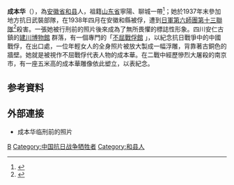 '''成本华'''（{{bd|1914年||1938年|}}），為[[安徽省|安徽省]][[和县|和县]]人，祖籍[[山东省|山东省]]寧陽、聊城一帶<ref>{{cite news |title=【傳奇人物】不屈的戰俘 - 抗日女兵成本華 |url=https://www.ntdtv.com/b5/2013/04/28/a875031.html |work=www.ntdtv.com |date=2013-04-28 |language=zh-TW}}</ref>；她於1937年末參加地方抗日武裝部隊，在1938年四月在安徽和縣被俘，遭到[[日軍|日軍]][[第六師團|第六師團]][[步兵第13連隊|第十三聯隊]]<ref>{{cite book |title=歩兵第十三聯隊史 - 国立国会図書館デジタルコレクション |publisher=帝國聯隊史刊行會 |edition=1923年(大正十二年)2月15日一版發行 |url=https://dl.ndl.go.jp/info:ndljp/pid/941990/1}}</ref>殺害。一張她被行刑前的照片後來成為了無所畏懼的標誌性形象。四川安仁古鎮的[https://www.jc-museum.cn/ 建川博物館] {{Wayback|url=https://www.jc-museum.cn/ |date=20210119055031 }}群落，有一個專門的「[https://www.jc-museum.cn/display/list-7/list-21/ 不屈戰俘館] {{Wayback|url=https://www.jc-museum.cn/display/list-7/list-21/ |date=20201024233821 }}」，以紀念抗日戰爭中的中國戰俘，在出口處，一位年輕女人的全身照片被放大製成一幅浮雕，背靠著古銅色的牆壁。她就是被視作不屈戰俘代表人物的成本華。在二戰中經歷慘烈大屠殺的南京市，有一座五米高的成本華雕像依此塑立，以表紀念。

== 参考資料 ==
{{reflist}}

==外部連接==
* 成本华临刑前的照片{{Cite magazine| url=http://www.1937nanjing.org/a/kanzhanlishi/kangzhantupian/2015/0309/2498.html| title=中支方面戰局─和縣攻略| magazine=《支那事变画报》| issue=第28期| date=[[昭和|昭和]]十三年（1938年）五月二十一日| publisher=[[朝日新闻社|朝日新闻社]]| access-date=2017-07-17| archive-date=2020-01-13| archive-url=https://web.archive.org/web/20200113073736/http://www.1937nanjing.org/a/kanzhanlishi/kangzhantupian/2015/0309/2498.html| dead-url=no}}

{{中國人物小作品}}

[[Category:成姓|B]]
[[Category:中国抗日战争牺牲者|Category:中国抗日战争牺牲者]]
[[Category:和县人|Category:和县人]]